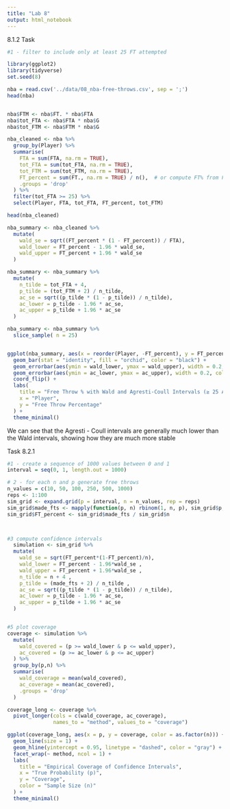 ```yaml
---
title: "Lab 8"
output: html_notebook
---
```


8.1.2 Task

```r
#1 - filter to include only at least 25 FT attempted 

library(ggplot2)
library(tidyverse)
set.seed(8)

nba = read.csv('../data/08_nba-free-throws.csv', sep = ';')
head(nba)


nba$FTM <- nba$FT. * nba$FTA 
nba$tot_FTA <- nba$FTA * nba$G
nba$tot_FTM <- nba$FTM * nba$G

nba_cleaned <- nba %>% 
  group_by(Player) %>%
  summarise(
    FTA = sum(FTA, na.rm = TRUE),
    tot_FTA = sum(tot_FTA, na.rm = TRUE),
    tot_FTM = sum(tot_FTM, na.rm = TRUE),
    FT_percent = sum(FT., na.rm = TRUE) / n(),  # or compute FT% from FTM/FTA if you have that
    .groups = 'drop'
  ) %>%
  filter(tot_FTA >= 25) %>% 
  select(Player, FTA, tot_FTA, FT_percent, tot_FTM)

head(nba_cleaned)

nba_summary <- nba_cleaned %>%
  mutate(
    wald_se = sqrt((FT_percent * (1 - FT_percent)) / FTA),
    wald_lower = FT_percent - 1.96 * wald_se,
    wald_upper = FT_percent + 1.96 * wald_se
  )

nba_summary <- nba_summary %>%
  mutate(
    n_tilde = tot_FTA + 4,
    p_tilde = (tot_FTM + 2) / n_tilde,
    ac_se = sqrt((p_tilde * (1 - p_tilde)) / n_tilde),
    ac_lower = p_tilde - 1.96 * ac_se,
    ac_upper = p_tilde + 1.96 * ac_se
  )

nba_summary <- nba_summary %>%
  slice_sample( n = 25)


ggplot(nba_summary, aes(x = reorder(Player, -FT_percent), y = FT_percent)) +
  geom_bar(stat = "identity", fill = "orchid", color = "black") +
  geom_errorbar(aes(ymin = wald_lower, ymax = wald_upper), width = 0.2, color = "darkmagenta", alpha = 0.7) +
  geom_errorbar(aes(ymin = ac_lower, ymax = ac_upper), width = 0.2, color = "steelblue", linetype = "dashed", alpha = 0.7) +
  coord_flip() +
  labs(
    title = "Free Throw % with Wald and Agresti-Coull Intervals (≥ 25 Attempts)",
    x = "Player",
    y = "Free Throw Percentage"
  ) +
  theme_minimal()


```
We can see that the Agresti - Coull intervals are generally much lower than the Wald intervals, showing how they are much more stable 

Task 8.2.1

```r
#1 - create a sequence of 1000 values between 0 and 1
interval = seq(0, 1, length.out = 1000)

# 2 - for each n and p generate free throws 
n_values = c(10, 50, 100, 250, 500, 1000)
reps <- 1:100
sim_grid <- expand.grid(p = interval, n = n_values, rep = reps)
sim_grid$made_fts <- mapply(function(p, n) rbinom(1, n, p), sim_grid$p, sim_grid$n)
sim_grid$FT_percent <- sim_grid$made_fts / sim_grid$n



#3 compute confidence intervals
  simulation <- sim_grid %>% 
  mutate(
    wald_se = sqrt(FT_percent*(1-FT_percent)/n),
    wald_lower = FT_percent - 1.96*wald_se ,
    wald_upper = FT_percent + 1.96*wald_se ,
    n_tilde = n + 4 ,
    p_tilde = (made_fts + 2) / n_tilde ,
    ac_se = sqrt((p_tilde * (1 - p_tilde)) / n_tilde),
    ac_lower = p_tilde - 1.96 * ac_se,
    ac_upper = p_tilde + 1.96 * ac_se
  )


#5 plot coverage
coverage <- simulation %>%
  mutate(
    wald_covered = (p >= wald_lower & p <= wald_upper),
    ac_covered = (p >= ac_lower & p <= ac_upper)
  ) %>%
  group_by(p,n) %>%
  summarise(
    wald_coverage = mean(wald_covered),
    ac_coverage = mean(ac_covered),
    .groups = 'drop'
  )

coverage_long <- coverage %>%
  pivot_longer(cols = c(wald_coverage, ac_coverage),
               names_to = "method", values_to = "coverage")

ggplot(coverage_long, aes(x = p, y = coverage, color = as.factor(n))) +
  geom_line(size = 1) +
  geom_hline(yintercept = 0.95, linetype = "dashed", color = "gray") +
  facet_wrap(~ method, ncol = 1) +
  labs(
    title = "Empirical Coverage of Confidence Intervals",
    x = "True Probability (p)",
    y = "Coverage",
    color = "Sample Size (n)"
  ) +
  theme_minimal()

```

